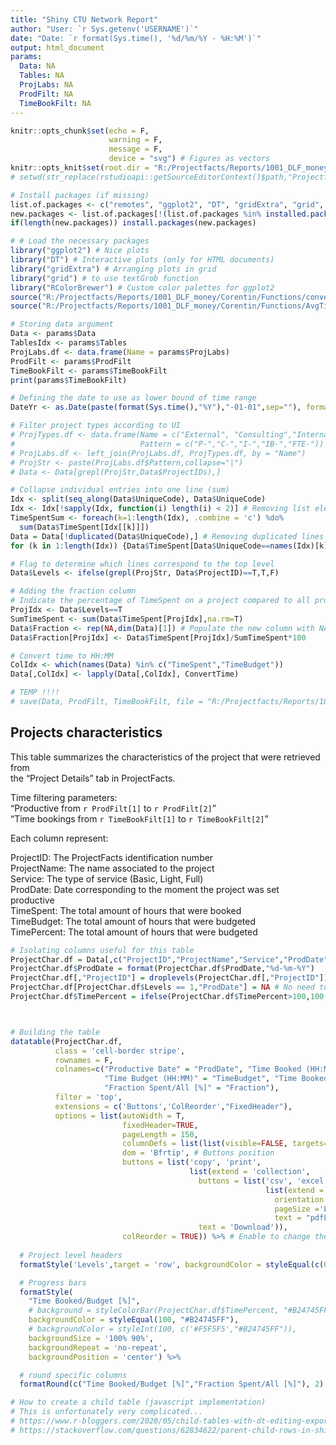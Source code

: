 ```yaml
---
title: "Shiny CTU Network Report"
author: "User: `r Sys.getenv('USERNAME')`"
date: "Date: `r format(Sys.time(), '%d/%m/%Y - %H:%M')`"
output: html_document
params:
  Data: NA
  Tables: NA
  ProjLabs: NA
  ProdFilt: NA
  TimeBookFilt: NA
---
```


<!-- Full screen in HTML: -->

<style type="text/css">
.main-container {
  max-width: 90%;
  margin-left: auto;
  margin-right: auto;
}
</style>

<style type="text/css">
.main-container {
  max-width: 1800px;
  margin-left: auto;
  margin-right: auto;
}
</style>

<!-- This code reduces margin size and increase the size of figures, see: -->
<!-- https://stackoverflow.com/questions/34906002/increase-width-of-entire-html-rmarkdown-output -->
<!-- https://itqna.net/questions/48098/how-adjust-margins-r-markdown -->

<!-- # markdown setup -->

```r
knitr::opts_chunk$set(echo = F,
                      warning = F,
                      message = F,
                      device = "svg") # Figures as vectors
knitr::opts_knit$set(root.dir = "R:/Projectfacts/Reports/1001_DLF_money/Corentin/") # define working directory
# setwd(str_replace(rstudioapi::getSourceEditorContext()$path,"ProjectfactsReport.Rmd",""))

# Install packages (if missing)
list.of.packages <- c("remotes", "ggplot2", "DT", "gridExtra", "grid", "RColorBrewer")
new.packages <- list.of.packages[!(list.of.packages %in% installed.packages()[,"Package"])]
if(length(new.packages)) install.packages(new.packages)

# # Load the necessary packages 
library("ggplot2") # Nice plots
library("DT") # Interactive plots (only for HTML documents)
library("gridExtra") # Arranging plots in grid
library("grid") # to use textGrob function
library("RColorBrewer") # Custom color palettes for ggplot2
source("R:/Projectfacts/Reports/1001_DLF_money/Corentin/Functions/convertTime.R", local = knitr::knit_global()) # Load R functions (locally)
source("R:/Projectfacts/Reports/1001_DLF_money/Corentin/Functions/AvgTimeBookings.R", local = knitr::knit_global()) # Load R functions (locally)

# Storing data argument
Data <- params$Data
TablesIdx <- params$Tables
ProjLabs.df <- data.frame(Name = params$ProjLabs)
ProdFilt <- params$ProdFilt
TimeBookFilt <- params$TimeBookFilt
print(params$TimeBookFilt)

# Defining the date to use as lower bound of time range
DateYr <- as.Date(paste(format(Sys.time(),"%Y"),"-01-01",sep=""), format="%Y-%m-%d")

# Filter project types according to UI    
# ProjTypes.df <- data.frame(Name = c("External", "Consulting","Internal","Internal","FTE"),
#                            Pattern = c("P-","C-","I-","IB-","FTE-"))
# ProjLabs.df <- left_join(ProjLabs.df, ProjTypes.df, by = "Name")
# ProjStr <- paste(ProjLabs.df$Pattern,collapse="|")
# Data <- Data[grepl(ProjStr,Data$ProjectIDs),]

# Collapse individual entries into one line (sum)
Idx <- split(seq_along(Data$UniqueCode), Data$UniqueCode)
Idx <- Idx[!sapply(Idx, function(i) length(i) < 2)] # Removing list element which are not repeated
TimeSpentSum <- foreach(k=1:length(Idx), .combine = 'c') %do%
  sum(Data$TimeSpent[Idx[[k]]])
Data = Data[!duplicated(Data$UniqueCode),] # Removing duplicated lines
for (k in 1:length(Idx)) {Data$TimeSpent[Data$UniqueCode==names(Idx)[k]] = TimeSpentSum[k]}

# Flag to determine which lines correspond to the top level
Data$Levels <- ifelse(grepl(ProjStr, Data$ProjectID)==T,T,F)

# Adding the fraction column
# Indicate the percentage of TimeSpent on a project compared to all projects
ProjIdx <- Data$Levels==T
SumTimeSpent <- sum(Data$TimeSpent[ProjIdx],na.rm=T)
Data$Fraction <- rep(NA,dim(Data)[1]) # Populate the new column with NAs
Data$Fraction[ProjIdx] <- Data$TimeSpent[ProjIdx]/SumTimeSpent*100

# Convert time to HH:MM 
ColIdx <- which(names(Data) %in% c("TimeSpent","TimeBudget"))
Data[,ColIdx] <- lapply(Data[,ColIdx], ConvertTime)

# TEMP !!!!
# save(Data, ProdFilt, TimeBookFilt, file = "R:/Projectfacts/Reports/1001_DLF_money/Corentin/Data.RData")

```


<!-- # TABLES -->

## Projects characteristics

This table summarizes the characteristics of the project that were retrieved from \
the "Project Details" tab in ProjectFacts.

Time filtering parameters: \
"Productive from `r ProdFilt[1]` to `r ProdFilt[2]`" \
"Time bookings from `r TimeBookFilt[1]` to `r TimeBookFilt[2]`"

Each column represent:

ProjectID: The ProjectFacts identification number \
ProjectName: The name associated to the project \
Service: The type of service (Basic, Light, Full) \
ProdDate: Date corresponding to the moment the project was set productive \
TimeSpent: The total amount of hours that were booked \
TimeBudget: The total amount of hours that were budgeted \
TimePercent: The total amount of hours that were budgeted \


```r

# Isolating columns useful for this table
ProjectChar.df = Data[,c("ProjectID","ProjectName","Service","ProdDate","TimeSpent","TimeBudget","TimePercent","Fraction","Levels")]
ProjectChar.df$ProdDate = format(ProjectChar.df$ProdDate,"%d-%m-%Y")
ProjectChar.df[,"ProjectID"] = droplevels(ProjectChar.df[,"ProjectID"]) # Removing unused factorS levels
ProjectChar.df[ProjectChar.df$Levels == 1,"ProdDate"] = NA # No need to duplicate the productive date
ProjectChar.df$TimePercent = ifelse(ProjectChar.df$TimePercent>100,100,ProjectChar.df$TimePercent) # Maximum is 100%



# Building the table
datatable(ProjectChar.df, 
          class = 'cell-border stripe', 
          rownames = F, 
          colnames=c("Productive Date" = "ProdDate", "Time Booked (HH:MM)" = "TimeSpent",
                     "Time Budget (HH:MM)" = "TimeBudget", "Time Booked/Budget [%]" = "TimePercent", 
                     "Fraction Spent/All [%]" = "Fraction"),
          filter = 'top',
          extensions = c('Buttons','ColReorder',"FixedHeader"),
          options = list(autoWidth = T, 
                         fixedHeader=TRUE,
                         pageLength = 150,
                         columnDefs = list(list(visible=FALSE, targets=dim(ProjectChar.df)[2]-1)), # Hide specified columns
                         dom = 'Bfrtip', # Buttons position
                         buttons = list('copy', 'print',
                                        list(extend = 'collection',
                                          buttons = list('csv', 'excel', 'pdf', 
                                                         list(extend = 'pdfHtml5',
                                                           orientation = 'landscape',
                                                           pageSize ='LEGAL',
                                                           text = "pdfLand")),
                                          text = 'Download')),
                         colReorder = TRUE)) %>% # Enable to change the columns position 
  
  # Project level headers
  formatStyle('Levels',target = 'row', backgroundColor = styleEqual(c(0, 1), c('#F5F5F5', "#45B0B2"))) %>%

  # Progress bars
  formatStyle(
    "Time Booked/Budget [%]",
    # background = styleColorBar(ProjectChar.df$TimePercent, "#B24745FF"), # [Table.df$Levels==T]
    backgroundColor = styleEqual(100, "#B24745FF"),
    # backgroundColor = styleInt(100, c('#F5F5F5',"#B24745FF")),
    backgroundSize = '100% 90%',
    backgroundRepeat = 'no-repeat',
    backgroundPosition = 'center') %>%

  # round specific columns
  formatRound(c("Time Booked/Budget [%]","Fraction Spent/All [%]"), 2)

# How to create a child table (javascript implementation)
# This is unfortunately very complicated...
# https://www.r-bloggers.com/2020/05/child-tables-with-dt-editing-exporting/
# https://stackoverflow.com/questions/62834622/parent-child-rows-in-shiny-r-with-a-single-dataframe-that-has-a-variable-number
```



